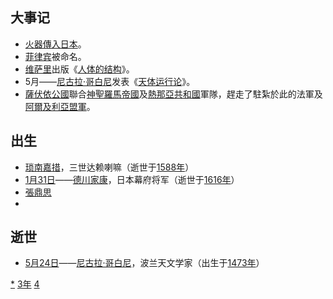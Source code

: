 {{yearTOC|1543|明'''[[嘉靖|嘉靖]]二十二年'''；越南莫朝'''[[廣和|廣和]]三年'''，后黎朝'''[[元和_(後黎莊宗)|元和]]十一年'''；日本'''[[天文_(後奈良天皇)|天文]]十二年'''}}
== 大事记 ==
*[[火器傳入日本|火器傳入日本]]。
*[[菲律宾|菲律宾]]被命名。
*[[维萨里|维萨里]]出版《[[人体的结构|人体的结构]]》。
*5月——[[尼古拉·哥白尼|尼古拉·哥白尼]]发表《[[天体运行论|天体运行论]]》。
*[[薩伏依公國|薩伏依公國]]聯合[[神聖羅馬帝國|神聖羅馬帝國]]及[[熱那亞共和國|熱那亞共和國]]軍隊{{link-fr|尼斯圍城戰 (1543年)|Siège de Nice (1543)|對尼斯展開了圍城戰}}，趕走了駐紮於此的法軍及[[奧斯曼阿爾及利亞|阿爾及利亞盟軍]]。

== 出生 ==
* [[琐南嘉措|琐南嘉措]]，三世达赖喇嘛（逝世于[[1588年|1588年]]）
* [[1月31日|1月31日]]——[[德川家康|德川家康]]，日本幕府将军（逝世于[[1616年|1616年]]）
*[[張鼎思|張鼎思]]
*

== 逝世 ==
{{Wikisource year mention}}
* [[5月24日|5月24日]]——[[尼古拉·哥白尼|尼古拉·哥白尼]]，波兰天文学家（出生于[[1473年|1473年]]）

[[Category:1543年|*]]
[[Category:1540年代|3年]]
[[Category:16世纪各年|4]]
